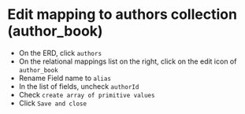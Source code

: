 
# Edit mapping to authors collection (author_book)


- On the ERD, click `authors`
- On the relational mappings list on the right, click on the edit icon of `author_book`
- Rename Field name to `alias`
- In the list of fields, uncheck `authorId`
- Check `create array of primitive values`
- Click `Save and close`


<Screenshot url="https://www.mongodb.com/products/tools/relational-migrator" src="img/120-image-001.png" alt="Screenshot of the connect modal" />

